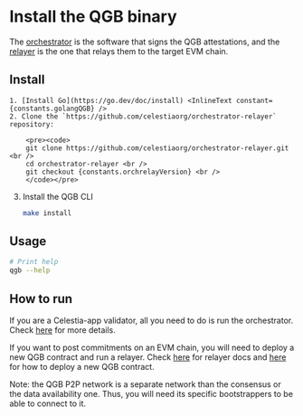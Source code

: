 # Install the QGB binary


The [orchestrator](../qgb-orchestrator) is the software that signs the
QGB attestations, and the [relayer](../qgb-relayer) is the one that
relays them to the target EVM chain.

## Install

````mdx-code-block
1. [Install Go](https://go.dev/doc/install) <InlineText constant={constants.golangQGB} />
2. Clone the `https://github.com/celestiaorg/orchestrator-relayer` repository:

    <pre><code>
    git clone https://github.com/celestiaorg/orchestrator-relayer.git <br />
    cd orchestrator-relayer <br />
    git checkout {constants.orchrelayVersion} <br />
    </code></pre>
````
3. Install the QGB CLI

    ```sh
    make install
    ```

## Usage

```sh
# Print help
qgb --help
```

## How to run

If you are a Celestia-app validator, all you need to do is run the
orchestrator. Check [here](../qgb-orchestrator) for more details.

If you want to post commitments on an EVM chain, you will need to deploy
a new QGB contract and run a relayer. Check [here](../qgb-relayer) for
relayer docs and [here](../qgb-deploy) for how to deploy a new QGB
contract.

Note: the QGB P2P network is a separate network than the consensus or
the data availability one. Thus, you will need its specific
bootstrappers to be able to connect to it.
